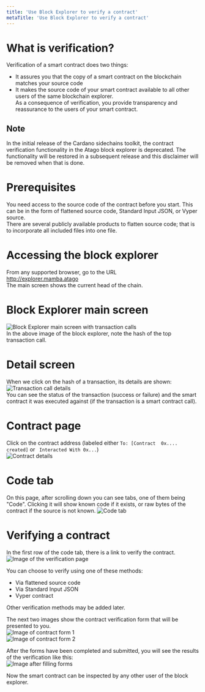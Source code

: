 ```yaml
---
title: 'Use Block Explorer to verify a contract'
metaTitle: 'Use Block Explorer to verify a contract'
---
```

# What is verification?
Verification of a smart contract does two things:   
- It assures you that the copy of a smart contract on the blockchain matches your source code
- It makes the source code of your smart contract available to all other users of the same blockchain explorer.   
As a consequence of verification, you provide transparency and reassurance to the users of your smart contract.
## Note
In the initial release of the Cardano sidechains toolkit, the contract verification functionality in the Atago block explorer is deprecated. The functionality will be restored in a subsequent release and this disclaimer will be removed when that is done.
# Prerequisites
You need access to the source code of the contract before you start. This can be in the form of flattened source code, Standard Input JSON, or Vyper source.  
There are several publicly available products to flatten source code; that is to incorporate all included files into one file.
# Accessing the block explorer 
From any supported browser, go to the URL  
http://explorer.mamba.atago  
The main screen shows the current head of the chain.
# Block Explorer main screen
![Block Explorer main screen with transaction calls](../images/01_main_screen.png)  
In the above image of the block explorer, note the hash of the top transaction call.
# Detail screen
When we click on the hash of a transaction, its details are shown:  
![Transaction call details](../images/02_transaction_call_details.png)  
You can see the status of the transaction (success or failure) and the smart contract it was executed against (if the transaction is a smart contract call).  
# Contract page
Click on the contract address (labeled either `To: [Contract  0x.... created]` or ` Interacted With 0x...`)  
![Contract details](../images/02_1_contract_details.png) 
# Code tab
On this page, after scrolling down you can see tabs, one of them being "Code". Clicking it will show known code if it exists, or raw bytes of the contract if the source is not known. 
![Code tab](../images/02_1_code_tab.png)  
# Verifying a contract 
In the first row of the code tab, there is a link to verify the contract.   
![Image of the verification page](../images/04-and-03_verification_page.png)   

You can choose to verify using one of these methods:  
- Via flattened source code
- Via Standard Input JSON
- Vyper contract
   
Other verification methods may be added later. 

The next two images show the contract verification form that will be presented to you.  
![Image of contract form 1](../images/05_contract_form_1.png)  
![Image of contract form 2](../images/06_contract_form_2.png)  
  
After the forms have been completed and submitted, you will see the results of the verification like this:  
![Image after filling forms](../images/07_after_filling_forms.png)
   
Now the smart contract can be inspected by any other user of the block explorer.